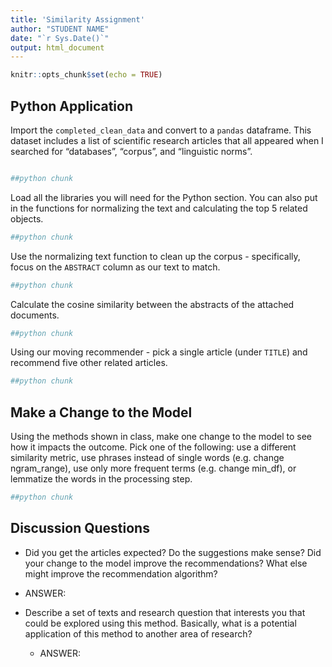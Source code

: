 ---
title: 'Similarity Assignment'
author: "STUDENT NAME"
date: "`r Sys.Date()`"
output: html_document
---

```{r setup, include=FALSE}
knitr::opts_chunk$set(echo = TRUE)
```

## Python Application

Import the `completed_clean_data` and convert to a `pandas` dataframe. This dataset includes a list of scientific research articles that all appeared when I searched for "databases", "corpus", and "linguistic norms". 

```{r}

```


```{python}
##python chunk

```

Load all the libraries you will need for the Python section. You can also put in the functions for normalizing the text and calculating the top 5 related objects.

```{python}
##python chunk

```

Use the normalizing text function to clean up the corpus - specifically, focus on the `ABSTRACT` column as our text to match.

```{python}
##python chunk

```

Calculate the cosine similarity between the abstracts of the attached documents. 

```{python}
##python chunk

```

Using our moving recommender - pick a single article (under `TITLE`) and recommend five other related articles.

```{python}
##python chunk

```

## Make a Change to the Model

Using the methods shown in class, make one change to the model to see how it impacts the outcome. Pick one of the following: use a different similarity metric, use phrases instead of single words (e.g. change ngram_range), use only more frequent terms (e.g. change min_df), or lemmatize the words in the processing step.

```{python}
##python chunk

```


## Discussion Questions

- Did you get the articles expected? Do the suggestions make sense? Did your change to the model improve the recommendations? What else might improve the recommendation algorithm? 

 - ANSWER: 

- Describe a set of texts and research question that interests you that could be explored using this method. Basically, what is a potential application of this method to another area of research?

  - ANSWER: 